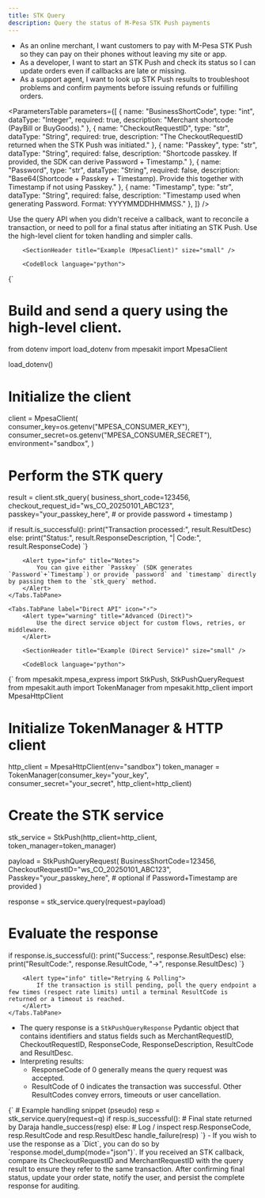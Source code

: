 ```yaml
---
title: STK Query
description: Query the status of M-Pesa STK Push payments
---
```



<SectionHeader title="User stories" size="small" />

- As an online merchant, I want customers to pay with M-Pesa STK Push so they can pay on their phones without leaving my site or app.
- As a developer, I want to start an STK Push and check its status so I can update orders even if callbacks are late or missing.
- As a support agent, I want to look up STK Push results to troubleshoot problems and confirm payments before issuing refunds or fulfilling orders.


<SectionHeader title="Parameters" size="small" />

<ParametersTable
parameters={[
    {
        name: "BusinessShortCode",
        type: "int",
        dataType: "Integer",
        required: true,
        description: "Merchant shortcode (PayBill or BuyGoods)."
    },
    {
        name: "CheckoutRequestID",
        type: "str",
        dataType: "String",
        required: true,
        description: "The CheckoutRequestID returned when the STK Push was initiated."
    },
    {
        name: "Passkey",
        type: "str",
        dataType: "String",
        required: false,
        description: "Shortcode passkey. If provided, the SDK can derive Password + Timestamp."
    },
    {
        name: "Password",
        type: "str",
        dataType: "String",
        required: false,
        description: "Base64(Shortcode + Passkey + Timestamp). Provide this together with Timestamp if not using Passkey."
    },
    {
        name: "Timestamp",
        type: "str",
        dataType: "String",
        required: false,
        description: "Timestamp used when generating Password. Format: YYYYMMDDHHMMSS."
    },
]}
/>

<SectionHeader
    title="Overview"
    subtitle="Use STK Query to retrieve the processing result for an STK Push when the callback is missing or to cross-check a callback payload."
    size="small"
/>

<Alert type="info" title="When to use STK Query">
    Use the query API when you didn't receive a callback, want to reconcile a transaction, or need to poll for a final status after initiating an STK Push.
</Alert>

<Tabs defaultValue={0}>
    <Tabs.TabPane label="MpesaClient" icon="🚀">
        <Alert type="info" title="Recommended (Facade)">
            Use the high-level client for token handling and simpler calls.
        </Alert>

        <SectionHeader title="Example (MpesaClient)" size="small" />

        <CodeBlock language="python">
{`
# Build and send a query using the high-level client.
from dotenv import load_dotenv
from mpesakit import MpesaClient

load_dotenv()

# Initialize the client
client = MpesaClient(
    consumer_key=os.getenv("MPESA_CONSUMER_KEY"),
    consumer_secret=os.getenv("MPESA_CONSUMER_SECRET"),
    environment="sandbox",
)

# Perform the STK query
result = client.stk_query(
    business_short_code=123456,
    checkout_request_id="ws_CO_20250101_ABC123",
    passkey="your_passkey_here",          # or provide password + timestamp
)

if result.is_successful():
        print("Transaction processed:", result.ResultDesc)
else:
        print("Status:", result.ResponseDescription, "| Code:", result.ResponseCode)
`}
        </CodeBlock>

        <Alert type="info" title="Notes">
            You can give either `Passkey` (SDK generates `Password`+`Timestamp`) or provide `password` and `timestamp` directly by passing them to the `stk_query` method.
        </Alert>
    </Tabs.TabPane>

    <Tabs.TabPane label="Direct API" icon="⚡">
        <Alert type="warning" title="Advanced (Direct)">
            Use the direct service object for custom flows, retries, or middleware.
        </Alert>

        <SectionHeader title="Example (Direct Service)" size="small" />

        <CodeBlock language="python">
{`
from mpesakit.mpesa_express import StkPush, StkPushQueryRequest
from mpesakit.auth import TokenManager
from mpesakit.http_client import MpesaHttpClient

# Initialize TokenManager & HTTP client
http_client = MpesaHttpClient(env="sandbox")
token_manager = TokenManager(consumer_key="your_key", consumer_secret="your_secret", http_client=http_client)

# Create the STK service
stk_service = StkPush(http_client=http_client, token_manager=token_manager)

payload = StkPushQueryRequest(
        BusinessShortCode=123456,
        CheckoutRequestID="ws_CO_20250101_ABC123",
        Passkey="your_passkey_here",  # optional if Password+Timestamp are provided
)

response = stk_service.query(request=payload)

# Evaluate the response
if response.is_successful():
        print("Success:", response.ResultDesc)
else:
        print("ResultCode:", response.ResultCode, "→", response.ResultDesc)
`}
        </CodeBlock>

        <Alert type="info" title="Retrying & Polling">
            If the transaction is still pending, poll the query endpoint a few times (respect rate limits) until a terminal ResultCode is returned or a timeout is reached.
        </Alert>
    </Tabs.TabPane>
</Tabs>

<SectionHeader title="Response shape & interpretation" size="small" />

- The query response is a `StkPushQueryResponse` Pydantic object that contains identifiers and status fields such as MerchantRequestID, CheckoutRequestID, ResponseCode, ResponseDescription, ResultCode and ResultDesc.
- Interpreting results:
    - ResponseCode of 0 generally means the query request was accepted.
    - ResultCode of 0 indicates the transaction was successful. Other ResultCodes convey errors, timeouts or user cancellation.

<CodeBlock language="python">
{`
# Example handling snippet (pseudo)
resp = stk_service.query(request=q)
if resp.is_successful():
        # Final state returned by Daraja
        handle_success(resp)
else:
        # Log / inspect resp.ResponseCode, resp.ResultCode and resp.ResultDesc
        handle_failure(resp)
`}
</CodeBlock>

<Alert type="info" title="Working with the response">
- If you wish to use the response as a `Dict`, you can do so by `response.model_dump(mode="json")`.
</Alert>

<Alert type="success" title="Cross-validation">
    If you received an STK callback, compare its CheckoutRequestID and MerchantRequestID with the query result to ensure they refer to the same transaction.
</Alert>


<SectionHeader title="Next steps" size="small" />

<Alert type="info" title="Follow-up">
    After confirming final status, update your order state, notify the user, and persist the complete response for auditing.
</Alert>